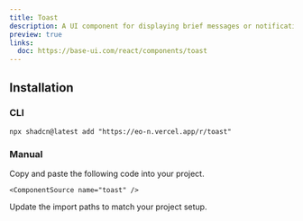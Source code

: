```yaml
---
title: Toast
description: A UI component for displaying brief messages or notifications to the user.
preview: true
links:
  doc: https://base-ui.com/react/components/toast
---
```


<ComponentTabs name="toast-demo" />

## Installation

### CLI

```package-install
npx shadcn@latest add "https://eo-n.vercel.app/r/toast"
```

### Manual

<Steps>

  <Step>
    Copy and paste the following code into your project.

    <ComponentSource name="toast" />

  </Step>
  
  <Step>Update the import paths to match your project setup.</Step>

</Steps>